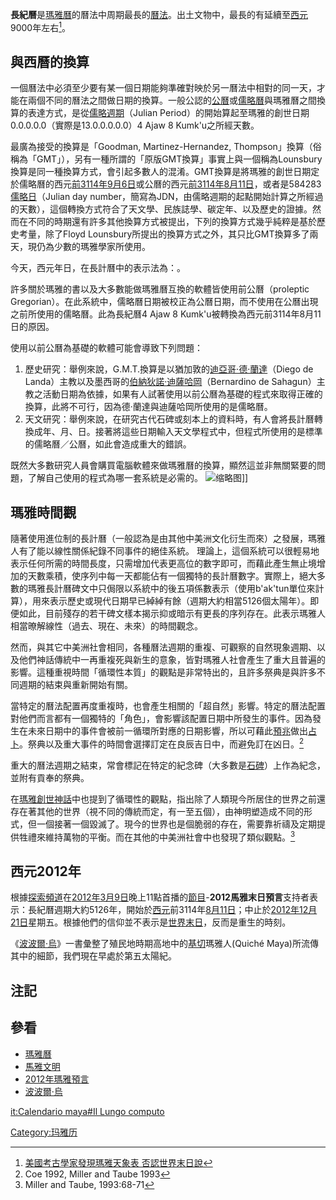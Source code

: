 {{请求翻译}}
{{NoteTA
|1= zh:馬雅; zh-cn:玛雅; zh-hant:瑪雅; zh-tw:馬雅;zh-sg:马雅}}
'''長紀曆'''是[[瑪雅曆|瑪雅曆]]的曆法中周期最長的[[曆法|曆法]]。出土文物中，最長的有延續至[[西元|西元]]9000年左右<ref>[http://dailynews.sina.com/bg/news/int/sinacn/20120511/21183386883.html  美國考古學家發現瑪雅天象表 否認世界末日說]</ref>。

==與西曆的換算==

一個曆法中必須至少要有某一個日期能夠準確對映於另一曆法中相對的同一天，才能在兩個不同的曆法之間做日期的換算。一般公認的[[公曆|公曆]]或[[儒略曆|儒略曆]]與瑪雅曆之間換算的表達方式，是從[[儒略日|儒略週期]]（Julian Period）的開始算起至瑪雅的創世日期0.0.0.0.0（實際是13.0.0.0.0.0）4 Ajaw 8 Kumk'u之所經天數。

最廣為接受的換算是「Goodman, Martinez-Hernandez, Thompson」換算（俗稱為「GMT」），另有一種所謂的「原版GMT換算」事實上與一個稱為Lounsbury換算是同一種換算方式，會引起多數人的混淆。GMT換算是將瑪雅的創世日期定於儒略曆的西元[[前3114年|前3114年]][[9月6日|9月6日]]或公曆的西元[[前3114年|前3114年]][[8月11日|8月11日]]，或者是584283[[儒略日|儒略日]]（Julian day number，簡寫為JDN，由儒略週期的起點開始計算之所經過的天數），這個轉換方式符合了天文學、民族誌學、碳定年、以及歷史的證據。然而在不同的時期還有許多其他換算方式被提出，下列的換算方式幾乎純粹是基於歷史考量，除了Floyd Lounsbury所提出的換算方式之外，其只比GMT換算多了兩天，現仍為少數的瑪雅學家所使用。

今天，西元{{CURRENTYEAR}}年{{CURRENTMONTHNAME}}{{CURRENTDAY}}日{{CURRENTDAYNAME}}，在長計曆中的表示法為：{{Maya date}}。

許多關於瑪雅的書以及大多數能做瑪雅曆互換的軟體皆使用前公曆（proleptic Gregorian）。在此系統中，儒略曆日期被校正為公曆日期，而不使用在公曆出現之前所使用的儒略曆。此為長紀曆4 Ajaw 8 Kumk'u被轉換為西元前3114年8月11日的原因。

使用以前公曆為基礎的軟體可能會導致下列問題：

# 歷史研究：舉例來說，G.M.T.換算是以猶加敦的[[迪亞哥·德·蘭達|迪亞哥·德·蘭達]]（Diego de Landa）主教以及墨西哥的[[伯納狄諾·迪薩哈岡|伯納狄諾·迪薩哈岡]]（Bernardino de Sahagun）主教之活動日期為依據，如果有人試著使用以前公曆為基礎的程式來取得正確的換算，此將不可行，因為德·蘭達與迪薩哈岡所使用的是儒略曆。
# 天文研究：舉例來說，在研究古代石碑或刻本上的資料時，有人會將長計曆轉換成年、月、日。接著將這些日期輸入天文學程式中，但程式所使用的是標準的儒略曆／公曆，如此會造成重大的錯誤。

既然大多數研究人員會購買電腦軟體來做瑪雅曆的換算，顯然這並非無關緊要的問題，了解自己使用的程式為哪一套系統是必需的。
[[File:La_Mojarra_Estela_1_(Escritura_superior).jpg|缩略图]]]]

== 瑪雅時間觀 ==
{{main|馬雅曆}}
隨著使用進位制的長計曆（一般認為是由其他中美洲文化衍生而來）之發展，瑪雅人有了能以線性關係紀錄不同事件的絕佳系統。<!--and also with respect to the calendar ("linear time") itself-->理論上，這個系統可以很輕易地表示任何所需的時間長度，只需增加代表更高位的數字即可，而藉此產生無止境增加的天數乘積，使序列中每一天都能佔有一個獨特的長計曆數字。實際上，絕大多數的瑪雅長計曆碑文中只侷限以系統中的後五項係數表示（使用b'ak'tun單位來計算），用來表示歷史或現代日期早已綽綽有餘（週期大約相當5126個太陽年）。即便如此，目前殘存的若干碑文樣本揭示抑或暗示有更長的序列存在。此表示瑪雅人相當暸解線性（過去、現在、未來）的時間觀念。

然而，與其它中美洲社會相同，各種曆法週期的重複、可觀察的自然現象週期、以及他們神話傳統中一再重複死與新生的意象，皆對瑪雅人社會產生了重大且普遍的影響。這種重視時間「循環性本質」的觀點是非常特出的，且許多祭典是與許多不同週期的結束與重新開始有關。

當特定的曆法配置再度重複時，也會產生相關的「超自然」影響。特定的曆法配置對他們而言都有一個獨特的「角色」，會影響該配置日期中所發生的事件。因為發生在未來日期中的事件會被前一循環所對應的日期影響，所以可藉此[[預兆|預兆]]做出[[占卜|占卜]]。祭典以及重大事件的時間會選擇訂定在良辰吉日中，而避免訂在凶日。<ref>Coe 1992, Miller and Taube 1993</ref>

重大的曆法週期之結束，常會標記在特定的紀念碑（大多數是[[石碑|石碑]]）上作為紀念，並附有貢奉的祭典。

在[[瑪雅創世神話|瑪雅創世神話]]中也提到了循環性的觀點，指出除了人類現今所居住的世界之前還存在著其他的世界（視不同的傳統而定，有一至五個），由神明塑造成不同的形式，但一個接著一個毀滅了。現今的世界也是個脆弱的存在，需要靠祈禱及定期提供牲禮來維持萬物的平衡。而在其他的中美洲社會中也發現了類似觀點。<ref>Miller and Taube, 1993:68-71</ref>
==西元2012年==


根據[[探索頻道|探索頻道]]在[[2012年|2012年]][[3月9日|3月9日]]晚上11點首播的[[節目|節目]]-'''2012馬雅末日預言'''支持者表示：長紀曆週期大約5126年，開始於[[西元|西元]]前3114年[[8月11日|8月11日]]；中止於[[2012年|2012年]][[12月21日|12月21日]]星期五。根據他們的信仰並不表示是[[世界末日|世界末日]]，反而是重生的時刻。

《[[波波爾·烏|波波爾·烏]]》一書彙整了殖民地時期高地中的[[基切|基切]]瑪雅人(Quiché Maya)所流傳{{tsl|en|Mesoamerican creation myths|中部美洲創世神話}}其中的細節，我們現在早處於第五太陽紀。

== 注記 ==
{{reflist|2}}
==參看==
*[[瑪雅曆|瑪雅曆]]
*[[馬雅文明|馬雅文明]]
*[[2012年瑪雅預言|2012年瑪雅預言]]
*[[波波爾·烏|波波爾·烏]]

{{曆法}}

[[Category:玛雅历|Category:玛雅历]]

[[it:Calendario_maya#Il_Lungo_computo|it:Calendario maya#Il Lungo computo]]